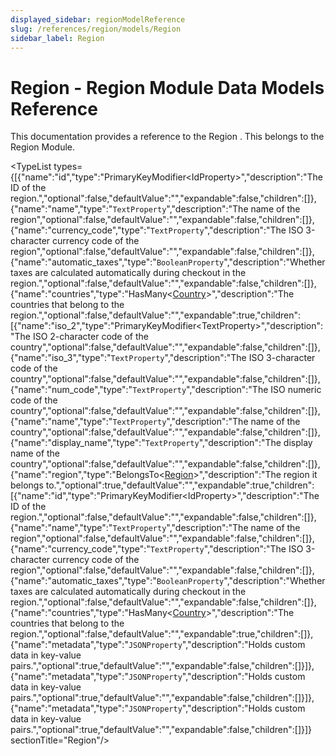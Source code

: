 ```yaml
---
displayed_sidebar: regionModelReference
slug: /references/region/models/Region
sidebar_label: Region
---
```



# Region - Region Module Data Models Reference

This documentation provides a reference to the Region . This belongs to the Region Module.

<TypeList types={[{"name":"id","type":"PrimaryKeyModifier&#60;IdProperty&#62;","description":"The ID of the region.","optional":false,"defaultValue":"","expandable":false,"children":[]},{"name":"name","type":"`TextProperty`","description":"The name of the region","optional":false,"defaultValue":"","expandable":false,"children":[]},{"name":"currency_code","type":"`TextProperty`","description":"The ISO 3-character currency code of the region","optional":false,"defaultValue":"","expandable":false,"children":[]},{"name":"automatic_taxes","type":"`BooleanProperty`","description":"Whether taxes are calculated automatically during checkout in the region.","optional":false,"defaultValue":"","expandable":false,"children":[]},{"name":"countries","type":"HasMany&#60;[Country](../region_models.Country/page.mdx)&#62;","description":"The countries that belong to the region.","optional":false,"defaultValue":"","expandable":true,"children":[{"name":"iso_2","type":"PrimaryKeyModifier&#60;TextProperty&#62;","description":"The ISO 2-character code of the country","optional":false,"defaultValue":"","expandable":false,"children":[]},{"name":"iso_3","type":"`TextProperty`","description":"The ISO 3-character code of the country","optional":false,"defaultValue":"","expandable":false,"children":[]},{"name":"num_code","type":"`TextProperty`","description":"The ISO numeric code of the country","optional":false,"defaultValue":"","expandable":false,"children":[]},{"name":"name","type":"`TextProperty`","description":"The name of the country","optional":false,"defaultValue":"","expandable":false,"children":[]},{"name":"display_name","type":"`TextProperty`","description":"The display name of the country","optional":false,"defaultValue":"","expandable":false,"children":[]},{"name":"region","type":"BelongsTo&#60;[Region](page.mdx)&#62;","description":"The region it belongs to.","optional":true,"defaultValue":"","expandable":true,"children":[{"name":"id","type":"PrimaryKeyModifier&#60;IdProperty&#62;","description":"The ID of the region.","optional":false,"defaultValue":"","expandable":false,"children":[]},{"name":"name","type":"`TextProperty`","description":"The name of the region","optional":false,"defaultValue":"","expandable":false,"children":[]},{"name":"currency_code","type":"`TextProperty`","description":"The ISO 3-character currency code of the region","optional":false,"defaultValue":"","expandable":false,"children":[]},{"name":"automatic_taxes","type":"`BooleanProperty`","description":"Whether taxes are calculated automatically during checkout in the region.","optional":false,"defaultValue":"","expandable":false,"children":[]},{"name":"countries","type":"HasMany&#60;[Country](../region_models.Country/page.mdx)&#62;","description":"The countries that belong to the region.","optional":false,"defaultValue":"","expandable":true,"children":[]},{"name":"metadata","type":"`JSONProperty`","description":"Holds custom data in key-value pairs.","optional":true,"defaultValue":"","expandable":false,"children":[]}]},{"name":"metadata","type":"`JSONProperty`","description":"Holds custom data in key-value pairs.","optional":true,"defaultValue":"","expandable":false,"children":[]}]},{"name":"metadata","type":"`JSONProperty`","description":"Holds custom data in key-value pairs.","optional":true,"defaultValue":"","expandable":false,"children":[]}]}  sectionTitle="Region"/>
